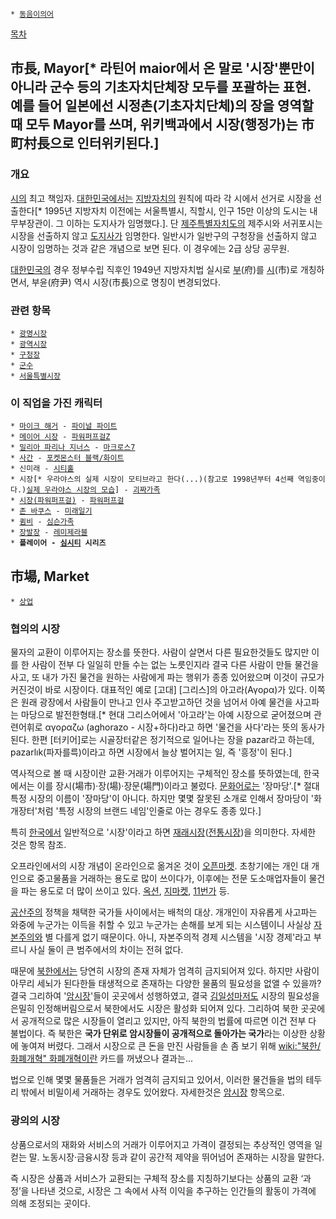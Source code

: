  * [[동음이의어]]

[[목차]]
== 市長, Mayor[* 라틴어 maior에서 온 말로 '시장'뿐만이 아니라 군수 등의 기초자치단체장 모두를 포괄하는 표현. 예를 들어 일본에선 시정촌(기초자치단체)의 장을 영역할 때 모두 Mayor를 쓰며, 위키백과에서 시장(행정가)는 市町村長으로 인터위키된다.] ==
=== 개요 ===
[[시(행정구역)|시]]의 최고 책임자. [[대한민국]]에서는 [[지방자치]]의 원칙에 따라 각 시에서 선거로 시장을 선출한다[* 1995년 지방자치 이전에는 서울특별시, 직할시, 인구 15만 이상의 도시는 내무부장관이. 그 이하는 도지사가 임명했다.]. 단 [[제주특별자치도]]의 제주시와 서귀포시는 시장을 선출하지 않고 [[도지사]]가 임명한다. 일반시가 일반구의 구청장을 선출하지 않고 시장이 임명하는 것과 같은 개념으로 보면 된다. 이 경우에는 2급 상당 공무원.

[[대한민국]]의 경우 정부수립 직후인 1949년 지방자치법 실시로 [[부]](府)를 [[시(행정구역)|시]](市)로 개칭하면서, 부윤(府尹) 역시 시장(市長)으로 명칭이 변경되었다.

=== 관련 항목 ===
 * [[광명시장]]
 * [[광역시장]]
 * [[구청장]]
 * [[군수]]
 * [[서울특별시장]]

=== 이 직업을 가진 캐릭터 ===
 * [[마이크 해거]] - [[파이널 파이트]]
 * [[메이어 시장]] - [[파워퍼프걸Z]]
 * [[밀리아 파리나 지너스]] - [[마크로스7]]
 * [[사간]] - [[포켓몬스터 블랙/화이트]]
 * 신미래 - [[시티홀]]
 * 시장[* 우라야스의 실제 시장이 모티브라고 한다(...)(참고로 1998년부터 4선째 역임중이다.)[http://www.re-port.net/picture_l/report/0000025559_01.jpg 실제 우라야스 시장의 모습]] - [[괴짜가족]]
 * [[시장(파워퍼프걸)]] - [[파워퍼프걸]]
 * [[존 바쿠스]] - [[미래일기]]
 * [[큄비]] - [[심슨가족]]
 * [[장발장]] - [[레미제라블]]
 * '''플레이어 - [[심시티]] 시리즈'''

== 市場, Market ==
 * [[상업]]

=== 협의의 시장 ===
물자의 교환이 이루어지는 장소를 뜻한다. 사람이 살면서 다른 필요한것들도 많지만 이를 한 사람이 전부 다 일일히 만들 수는 없는 노릇인지라 결국 다른 사람이 만들 물건을 사고, 또 내가 가진 물건을 원하는 사람에게 파는 행위가 종종 있어왔으며 이것이 규모가 커진것이 바로 시장이다. 대표적인 예로 [고대] [그리스]의 아고라(Αγορα)가 있다. 이쪽은 원래 광장에서 사람들이 만나고 인사 주고받고하던 것을 넘어서 아예 물건을 사고파는 마당으로 발전한형태.[* 현대 그리스어에서 '아고라'는 아예 시장으로 굳어졌으며 관련어휘로 αγοραζω (aghorazo - 시장+하다)라고 하면 '물건을 사다'라는 뜻의 동사가 된다. 한편 [터키어]로는 시골장터같은 정기적으로 일어나는 장을 pazar라고 하는데, pazarlık(파자를륵)이라고 하면 시장에서 늘상 벌어지는 일, 즉 '흥정'이 된다.]

역사적으로 볼 때 시장이란 교환·거래가 이루어지는 구체적인 장소를 뜻하였는데, 한국에서는 이를 장시(場市)·장(場)·장문(場門)이라고 불렀다. [[문화어]]로는 '장마당'.[* 절대 특정 시장의 이름이 '장마당'이 아니다. 하지만 몇몇 잘못된 소개로 인해서 장마당이 '화개장터'처럼 '특정 시장의 브랜드 네임'인줄로 아는 경우도 종종 있다.]

특히 [[한국]]에서 일반적으로 '시장'이라고 하면 [[재래시장]]([[전통시장]])을 의미한다. 자세한 것은 항목 참조.

오프라인에서의 시장 개념이 온라인으로 옮겨온 것이 [[오픈마켓]]. 초창기에는 개인 대 개인으로 중고물품을 거래하는 용도로 많이 쓰이다가, 이후에는 전문 도소매업자들이 물건을 파는 용도로 더 많이 쓰이고 있다. [[옥션]], [[지마켓]], [[11번가]] 등.

[[공산주의]] 정책을 채택한 국가들 사이에서는 배척의 대상. 개개인이 자유롭게 사고파는 와중에 누군가는 이득을 취할 수 있고 누군가는 손해를 보게 되는 시스템이니 사실상 [[자본주의]]와 별 다를게 없기 때문이다. 아니, 자본주의적 경제 시스템을 '시장 경제'라고 부르니 사실 둘이 큰 범주에서의 차이는 전혀 없다.

때문에 [[북한]]에서는 당연히 시장의 존재 자체가 엄격히 금지되어져 있다. 하지만 사람이 아무리 세뇌가 된다한들 태생적으로 존재하는 다양한 물품의 필요성을 없앨 수 있을까? 결국 그리하여 '[[암시장]]'들이 곳곳에서 성행하였고, 결국 [[김일성]]마저도 시장의 필요성을 은밀히 인정해버림으로서 북한에서도 시장은 활성화 되어져 있다. 그리하여 북한 곳곳에서 공개적으로 많은 시장들이 열리고 있지만, 아직 북한의 법률에 따르면 이건 전부 다 불법이다. 즉 북한은 '''국가 단위로 암시장들이 공개적으로 돌아가는 국가'''라는 이상한 상황에 놓여져 버렸다. 그래서 시장으로 큰 돈을 만진 사람들을 손 좀 보기 위해 [[wiki:"북한/화폐개혁" 화폐개혁]]이란 카드를 꺼냈으나 결과는...

법으로 인해 몇몇 물품들은 거래가 엄격히 금지되고 있어서, 이러한 물건들을 법의 테두리 밖에서 비밀이세 거래하는 경우도 있어왔다. 자세한것은 [[암시장]] 항목으로.

=== 광의의 시장 ===
상품으로서의 재화와 서비스의 거래가 이루어지고 가격이 결정되는 추상적인 영역을 일컫는 말. 노동시장·금융시장 등과 같이 공간적 제약을 뛰어넘어 존재하는 시장을 말한다. 

즉 시장은 상품과 서비스가 교환되는 구체적 장소를 지칭하기보다는 상품의 교환 ‘과정’을 나타낸 것으로, 시장은 그 속에서 사적 이익을 추구하는 인간들의 활동이 가격에 의해 조정되는 곳이다.

